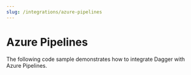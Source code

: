 ```yaml
---
slug: /integrations/azure-pipelines
---
```


# Azure Pipelines

The following code sample demonstrates how to integrate Dagger with Azure Pipelines.

```yaml title="azure-pipelines.yml" file=./snippets/azure-pipelines.yml
```
